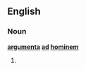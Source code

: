 ==English==

===Noun===
'''[[argumenta]] [[ad]] [[hominem]]''' {{p}}

# {{plural of|[[argumentum ad hominem#English|argumentum ad hominem]]}}